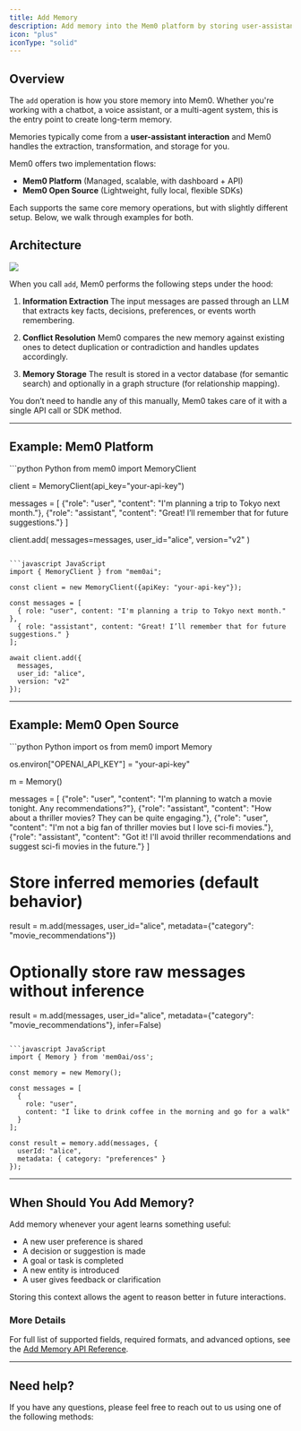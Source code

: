 ```yaml
---
title: Add Memory
description: Add memory into the Mem0 platform by storing user-assistant interactions and facts for later retrieval.
icon: "plus"
iconType: "solid"
---
```


<Snippet file="async-memory-add.mdx" />

## Overview

The `add` operation is how you store memory into Mem0. Whether you're working with a chatbot, a voice assistant, or a multi-agent system, this is the entry point to create long-term memory.

Memories typically come from a **user-assistant interaction** and Mem0 handles the extraction, transformation, and storage for you.

Mem0 offers two implementation flows:

- **Mem0 Platform** (Managed, scalable, with dashboard + API)
- **Mem0 Open Source** (Lightweight, fully local, flexible SDKs)

Each supports the same core memory operations, but with slightly different setup. Below, we walk through examples for both.


## Architecture

<Frame caption="Architecture diagram illustrating the process of adding memories.">
  <img src="../../images/add_architecture.png" />
</Frame>

When you call `add`, Mem0 performs the following steps under the hood:

1. **Information Extraction**
   The input messages are passed through an LLM that extracts key facts, decisions, preferences, or events worth remembering.

2. **Conflict Resolution**
   Mem0 compares the new memory against existing ones to detect duplication or contradiction and handles updates accordingly.

3. **Memory Storage**
   The result is stored in a vector database (for semantic search) and optionally in a graph structure (for relationship mapping).

You don’t need to handle any of this manually, Mem0 takes care of it with a single API call or SDK method.

---

## Example: Mem0 Platform

<CodeGroup>
```python Python
from mem0 import MemoryClient

client = MemoryClient(api_key="your-api-key")

messages = [
    {"role": "user", "content": "I'm planning a trip to Tokyo next month."},
    {"role": "assistant", "content": "Great! I’ll remember that for future suggestions."}
]

client.add(
    messages=messages,
    user_id="alice",
    version="v2"
)
```

```javascript JavaScript
import { MemoryClient } from "mem0ai";

const client = new MemoryClient({apiKey: "your-api-key"});

const messages = [
  { role: "user", content: "I'm planning a trip to Tokyo next month." },
  { role: "assistant", content: "Great! I’ll remember that for future suggestions." }
];

await client.add({
  messages,
  user_id: "alice",
  version: "v2"
});
```
</CodeGroup>

---

## Example: Mem0 Open Source

<CodeGroup>
```python Python
import os
from mem0 import Memory

os.environ["OPENAI_API_KEY"] = "your-api-key"

m = Memory()

messages = [
    {"role": "user", "content": "I'm planning to watch a movie tonight. Any recommendations?"},
    {"role": "assistant", "content": "How about a thriller movies? They can be quite engaging."},
    {"role": "user", "content": "I'm not a big fan of thriller movies but I love sci-fi movies."},
    {"role": "assistant", "content": "Got it! I'll avoid thriller recommendations and suggest sci-fi movies in the future."}
]

# Store inferred memories (default behavior)
result = m.add(messages, user_id="alice", metadata={"category": "movie_recommendations"})

# Optionally store raw messages without inference
result = m.add(messages, user_id="alice", metadata={"category": "movie_recommendations"}, infer=False)
```

```javascript JavaScript
import { Memory } from 'mem0ai/oss';

const memory = new Memory();

const messages = [
  {
    role: "user",
    content: "I like to drink coffee in the morning and go for a walk"
  }
];

const result = memory.add(messages, {
  userId: "alice",
  metadata: { category: "preferences" }
});
```
</CodeGroup>

---

## When Should You Add Memory?

Add memory whenever your agent learns something useful:

- A new user preference is shared
- A decision or suggestion is made
- A goal or task is completed
- A new entity is introduced
- A user gives feedback or clarification

Storing this context allows the agent to reason better in future interactions.


### More Details

For full list of supported fields, required formats, and advanced options, see the
[Add Memory API Reference](/api-reference/memory/add-memories).

---

## Need help?
If you have any questions, please feel free to reach out to us using one of the following methods:

<Snippet file="get-help.mdx"/>